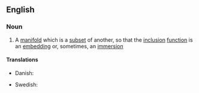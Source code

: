 ==English==
{{wikipedia}}
===Noun===
{{en-noun}}
#{{topology}} A [[manifold]] which is a [[subset]] of another, so that the [[inclusion]] [[function]] is an [[embedding]] or, sometimes, an [[immersion]]
====Translations====
{{trans-top}}
* Danish: {{t|da|delmangfoldighed|c}}
{{trans-mid}}
* Swedish: {{tø|se|delmångfald|c|xs=Northern Sami}}
{{trans-bottom}}